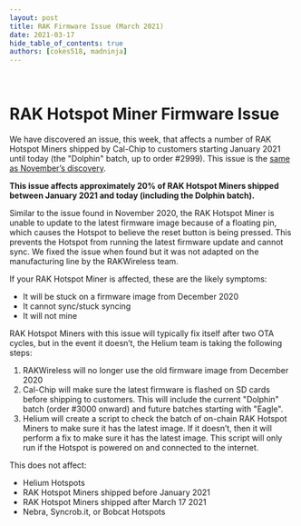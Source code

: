 ```yaml
---
layout: post
title: RAK Firmware Issue (March 2021)
date: 2021-03-17
hide_table_of_contents: true
authors: [cokes518, madninja]
---
```


&nbsp;

# RAK Hotspot Miner Firmware Issue

We have discovered an issue, this week, that affects a number of RAK Hotspot Miners shipped by
Cal-Chip to customers starting January 2021 until today (the "Dolphin" batch, up to order #2999).
This issue is the
[same as November’s discovery](https://engineering.helium.comhttps://docs.helium.com/blog/2020/11/06/blockchain-release-rak-miner-updates.html).

<!--truncate-->

**This issue affects approximately 20% of RAK Hotspot Miners shipped between January 2021 and today
(including the Dolphin batch).**

Similar to the issue found in November 2020, the RAK Hotspot Miner is unable to update to the latest
firmware image because of a floating pin, which causes the Hotspot to believe the reset button is
being pressed. This prevents the Hotspot from running the latest firmware update and cannot sync. We
fixed the issue when found but it was not adapted on the manufacturing line by the RAKWireless team.

If your RAK Hotspot Miner is affected, these are the likely symptoms:

- It will be stuck on a firmware image from December 2020
- It cannot sync/stuck syncing
- It will not mine

RAK Hotspot Miners with this issue will typically fix itself after two OTA cycles, but in the event
it doesn’t, the Helium team is taking the following steps:

1. RAKWireless will no longer use the old firmware image from December 2020
2. Cal-Chip will make sure the latest firmware is flashed on SD cards before shipping to customers.
   This will include the current "Dolphin" batch (order #3000 onward) and future batches starting
   with "Eagle".
3. Helium will create a script to check the batch of on-chain RAK Hotspot Miners to make sure it has
   the latest image. If it doesn’t, then it will perform a fix to make sure it has the latest image.
   This script will only run if the Hotspot is powered on and connected to the internet.

This does not affect:

- Helium Hotspots
- RAK Hotspot Miners shipped before January 2021
- RAK Hotspot Miners shipped after March 17 2021
- Nebra, Syncrob.it, or Bobcat Hotspots
